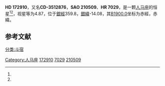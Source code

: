 {{Starbox begin
| name = HD 172910
}}
{{Starbox observe
| epoch = [[J2000.0|J2000.0]]
| constell = [[人马座|人马座]]<ref name=SIMBAD>{{cite web
 | url=http://simbad.u-strasbg.fr/simbad/sim-id?Ident=HR+7029
 | title =Pulsating variable Star
 | publisher=Centre de Données astronomiques de Strasbourg
 | work=SIMBAD
 | accessdate=2012-07-13}}</ref><ref name=DATA>{{cite web
 | url=http://vizier.u-strasbg.fr/viz-bin/VizieR-5?-out.add=.&-source=5050&-corr=PK=HR&-out.max=9999&HR=7029
 | title=VizieR Detailed Page
 | accessdate=2012-07-13
 | archive-date=2016-03-05
 | archive-url=https://web.archive.org/web/20160305042407/http://vizier.u-strasbg.fr/viz-bin/VizieR-5?-out.add=.&-source=5050&-corr=PK=HR&-out.max=9999&HR=7029
 | dead-url=no
 }}</ref>
| 星官 = [[斗宿|斗宿]] 农丈人
| ra = {{RA|18|44|19.4}}<ref name=SIMBAD /><ref name=DATA />
| dec = {{DEC|-35|38|31}}<ref name=SIMBAD /><ref name=DATA />
| appmag_v = 4.87<ref name=SIMBAD /><ref name=DATA />
}}
{{Starbox character
| class = B2.5V<ref name=SIMBAD /><ref name=DATA />
| b-v = -0.18<ref name=SIMBAD /><ref name=DATA />
| u-b = -0.72<ref name=SIMBAD /><ref name=DATA />
| r-i = -0.16<ref name=SIMBAD /><ref name=DATA />
| variable = 
}}
{{Starbox astrometry
| radial_v = -0.72
| prop_mo_ra = 4
| parallax = 
| p_error = 
}}
{{Starbox catalog
| names =CD-3512876，[[SAO星表|SAO]] 210509，[[HD星表|HD]] 172910，[[HR星表|HR]] 7029}}
{{Starbox reference |Simbad=HR+7029}}
{{Starbox end}}

'''HD 172910'''，又名'''CD-3512876'''，'''SAO 210509'''、'''HR 7029'''，是一颗[[人马座|人马座]]的恒星<ref name=SIMBAD /><ref name=DATA />，视星等为4.87，位于[[銀道座標系|銀經]]359.8，[[銀道座標系|銀緯]]-14.08，其[[B1900.0|B1900.0]]坐标为赤經{{RA|18|37|37.5}}，赤緯{{DEC|-35|-14.08|25}}。

== 参考文献 ==
{{reflist}}
{{中国古代星官-北方}}
{{人马座恒星}}
{{star-stub}}
[[分类:斗宿|分类:斗宿]]
[[Category:人马座|Category:人马座]]
[[Category:HD和HDE天體|172910]]
[[Category:HR天體|7029]]
[[Category:SAO天體|210509]]